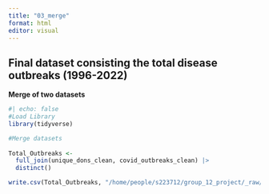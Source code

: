 ```yaml
---
title: "03_merge"
format: html
editor: visual
---
```


## Final dataset consisting the total disease outbreaks (1996-2022)

**Merge of two datasets**

```r
#| echo: false
#Load Library
library(tidyverse)
```

```r
#Merge datasets
 
Total_Outbreaks <- 
  full_join(unique_dons_clean, covid_outbreaks_clean) |>
  distinct()

write.csv(Total_Outbreaks, "/home/people/s223712/group_12_project/_raw/Total_Outbreaks.csv")

```
